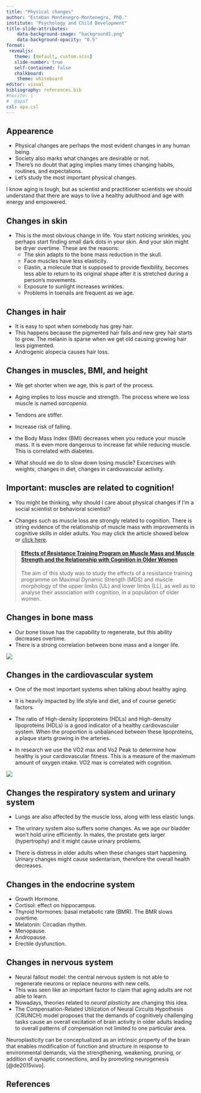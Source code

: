 ---
title: "Physical changes"
author: "Esteban Montenegro-Montenegro, PhD."
institute: "Psychology and Child Development"
title-slide-attributes:
    data-background-image: "background1.png"
    data-background-opacity: "0.5"
format: 
 revealjs:
   theme: [default, custom.scss]
   slide-number: true
   self-contained: false
   chalkboard: 
    theme: whiteboard
editor: visual
bibliography: references.bib
#nocite: | 
#  @apa7
csl: apa.csl
---

## Appearence {.smaller .scrollable background-image="slide2.png" background-opacity="0.5"}

-   Physical changes are perhaps the most evident changes in any human being.
-   Society also marks what changes are desirable or not.
-   There's no doubt that aging implies many times changing habits, routines, and expectations.
-   Let's study the most important physical changes.

::: callout-note
I know aging is tough, but as scientist and practitioner scientists we should understand that there are ways to live a healthy adulthood and age with energy and empowered.
:::

## Changes in skin {.smaller .scrollable background-image="slide2.png" background-opacity="0.5"}

-   This is the most obvious change in life. You start noticing wrinkles, you perhaps start finding small dark dots in your skin. And your skin might be dryer overtime. These are the reasons:
    -   The skin adapts to the bone mass reduction in the skull.
    -   Face muscles have less elasticity.
    -   Elastin, a molecule that is supposed to provide flexibility, becomes less able to return to its original shape after it is stretched during a person's movements.
    -   Exposure to sunlight increases wrinkles.
    -   Problems in toenails are frequent as we age.

## Changes in hair {.smaller .scrollable background-image="slide2.png" background-opacity="0.5"}

-   It is easy to spot when somebody has grey hair.
-   This happens because the pigmented hair falls and new grey hair starts to grow. The melanin is sparse when we get old causing growing hair less pigmented.
-   Androgenic alopecia causes hair loss.

## Changes in muscles, BMI, and height {.smaller .scrollable background-image="slide2.png" background-opacity="0.5"}

-   We get shorter when we age, this is part of the process.

-   Aging implies to loss muscle and strength. The process where we loss muscle is named *sarcopenia*.

-   Tendons are stiffer.

-   Increase risk of falling.

-   the Body Mass Index (BMI) decreases when you reduce your muscle mass. It is even more dangerous to increase fat while reducing muscle. This is correlated with diabetes.

-   What should we do to slow down losing muscle? Excercises with weights, changes in diet, changes in cardiovascular activity.

## Important: muscles are related to cognition! {.smaller .scrollable background-image="slide2.png" background-opacity="0.5"}

-   You might be thinking, why should I care about physical changes if I'm a social scientist or behavioral scientist?

-   Changes such as muscle loss are strongly related to cognition. There is string evidence of the relationship of muscle mass with improvements in cognitive skills in older adults. You may click the article showed below or [click here](https://www.mdpi.com/1183128){target="_blank"}.

```{=html}
<blockquote class="embedly-card"><h4><a href="https://www.mdpi.com/2071-1050/13/14/7687">Effects of Resistance Training Program on Muscle Mass and Muscle Strength and the Relationship with Cognition in Older Women</a></h4><p>The aim of this study was to study the effects of a resistance training programme on Maximal Dynamic Strength (MDS) and muscle morphology of the upper limbs (UL) and lower limbs (LL), as well as to analyse their association with cognition, in a population of older women.</p></blockquote>
<script async src="//cdn.embedly.com/widgets/platform.js" charset="UTF-8"></script>
```
## Changes in bone mass {.smaller .scrollable background-image="slide2.png" background-opacity="0.5"}

-   Our bone tissue has the capability to regenerate, but this ability decreases overtime.
-   There is a strong correlation between bone mass and a longer life.

![](bone.png){fig-alt="Cumulative graph that shows that bone mass decreases from 0 to 99 years. It shows  two trajectories, one for males and the other for females. Females have a steeper decline compare to males"}

## Changes in the cardiovascular system {.smaller .scrollable background-image="slide2.png" background-opacity="0.5"}

-   One of the most important systems when talking about healthy aging.

-   It is heavily impacted by life style and diet, and of course genetic factors.

-   The ratio of High-density lipoproteins (HDLs) and High-density lipoproteins (HDLs) is a good indicator of a healthy cardiovascular system. When the proportion is unbalanced between these lipoproteins, a plaque starts growing in the arteries.

-   In research we use the VO2 max and Vo2 Peak to determine how healthy is your cardiovascular fitness. This is a measure of the maximum amount of oxygen intake. VO2 max is correlated with cognition.

![](vo2.jpeg){fig-alt="Picture ilustrating how the VO2 max test is perform. There is a lady running in a treadmill, the lady is connected to a machine to measure her levels of oxygen"}

## Changes the respiratory system and urinary system {.smaller .scrollable background-image="slide2.png" background-opacity="0.5"}

-   Lungs are also affected by the muscle loss, along with less elastic lungs.

-   The urinary system also suffers some changes. As we age our bladder won't hold urine efficiently. In males, the prostate gets larger (hypertrophy) and it might cause urinary problems.

-   There is distress in older adults when these changes start happening. Urinary changes might cause sedentarism, therefore the overall health decreases.

## Changes in the endocrine system {.smaller .scrollable background-image="slide2.png" background-opacity="0.5"}

-   Growth Hormone.
-   Cortisol: effect on hippocampus.
-   Thyroid Hormones: basal metabolic rate (BMR). The BMR slows overtime.
-   Melatonin: Circadian rhythm.
-   Menopause.
-   Andropause.
-   Erectile dysfunction.

## Changes in nervous system {.smaller .scrollable background-image="slide2.png" background-opacity="0.5"}

-   Neural fallout model: the central nervous system is not able to regenerate neurons or replace neurons with new cells.
-   This was seen like an important factor to claim that aging adults are not able to learn.
-   Nowadays, theories related to *neural plasticity* are changing this idea.
-   The Compensation-Related Utilization of Neural Circuits Hypothesis (CRUNCH) model proposes that the demands of cognitively challenging tasks cause an overall excitation of brain activity in older adults leading to overall patterns of compensation not limited to one particular area.

::: callout-note
Neuroplasticity can be conceptualized as an intrinsic property of the brain that enables modification of function and structure in response to environmental demands, via the strengthening, weakening, pruning, or addition of synaptic connections, and by promoting neurogenesis [@de2015vivo].
:::

## References {.smaller .scrollable background-image="slide2.png" background-opacity="0.5"}
